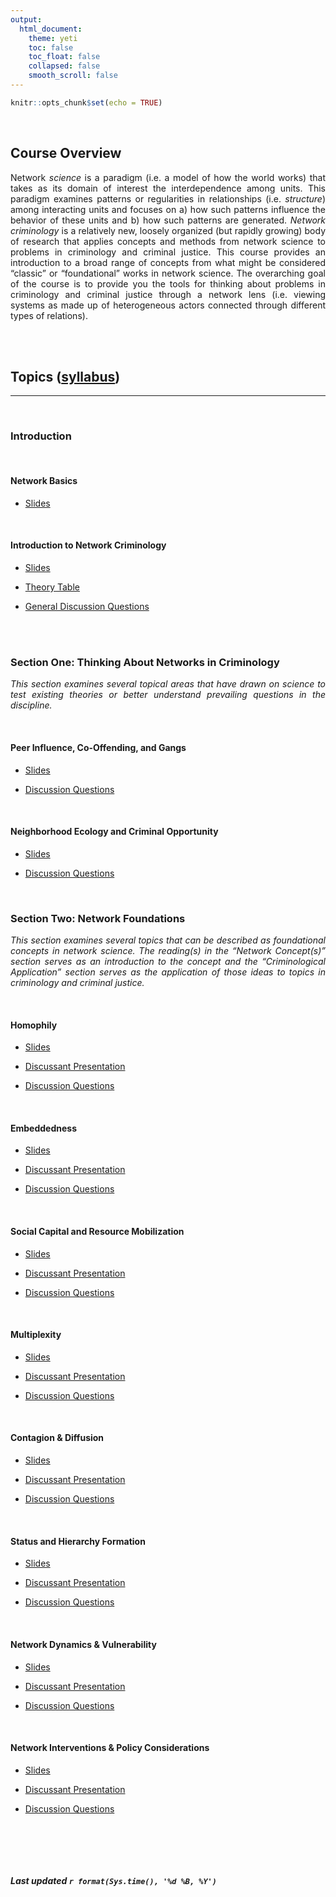 ```yaml
---
output: 
  html_document:
    theme: yeti
    toc: false
    toc_float: false
    collapsed: false
    smooth_scroll: false
---
```


<style>
body {
text-align: justify}
</style>

```r
knitr::opts_chunk$set(echo = TRUE)
```
<br>

## Course Overview

Network *science* is a paradigm (i.e. a model of how the world works) that takes as its domain of interest the interdependence among units. This paradigm examines patterns or regularities in relationships (i.e. *structure*) among interacting units and focuses on a) how such patterns influence the behavior of these units and b) how such patterns are generated. *Network criminology* is a relatively new, loosely organized (but rapidly growing) body of research that applies concepts and methods from network science to problems in criminology and criminal justice. This course provides an introduction to a broad range of concepts from what might be considered “classic” or “foundational” works in network science. The overarching goal of the course is to provide you the tools for thinking about problems in criminology and criminal justice through a network lens (i.e. viewing systems as made up of heterogeneous actors connected through different types of relations). 

<br>
<br>

## Topics ([syllabus](https://github.com/jacobtnyoung/NetworkCriminology/raw/main/_files/CRJ_523_Networks_SYLLABUS.pdf))
____

<br>

### Introduction

<br>

#### Network Basics
  + [Slides](https://github.com/jacobtnyoung/NetworkCriminology/raw/main/_lectures/CRJ_523_Week_1_SLIDES.pdf)

<br>

#### Introduction to Network Criminology
  + [Slides](https://github.com/jacobtnyoung/NetworkCriminology/raw/main/_lectures/CRJ_523_Week_2_SLIDES.pdf)  
  
  + [Theory Table](https://github.com/jacobtnyoung/NetworkCriminology/raw/main/_files/CRJ_523_Networks_THEORY_TABLE.pdf) 

  + [General Discussion Questions](https://github.com/jacobtnyoung/NetworkCriminology/raw/main/_files/CRJ_523_Networks_DISCUSSION_QUESTIONS.pdf) 

<br>
<br>

### Section One: Thinking About Networks in Criminology 

*This section examines several topical areas that have drawn on science to test existing theories or better understand prevailing questions in the discipline.*

<br>

#### Peer Influence, Co-Offending, and Gangs
  + [Slides](https://github.com/jacobtnyoung/NetworkCriminology/raw/main/_lectures/CRJ_523_Week_3_SLIDES.pdf) 

  + [Discussion Questions](https://github.com/jacobtnyoung/NetworkCriminology/raw/main/_files/CRJ_523_Networks_DISCUSSION_W3.pdf)  


<br>


#### Neighborhood Ecology and Criminal Opportunity
  + [Slides](https://github.com/jacobtnyoung/NetworkCriminology/raw/main/_lectures/CRJ_523_Week_4_SLIDES.pdf)   

  + [Discussion Questions](https://github.com/jacobtnyoung/NetworkCriminology/raw/main/_files/CRJ_523_Networks_DISCUSSION_W4.pdf)  


<br>


### Section Two: Network Foundations

*This section examines several topics that can be described as foundational concepts in network science. The reading(s) in the “Network Concept(s)” section serves as an introduction to the concept and the “Criminological Application” section serves as the application of those ideas to topics in criminology and criminal justice.*

<br>

#### Homophily

  + [Slides](https://github.com/jacobtnyoung/NetworkCriminology/raw/main/_lectures/CRJ_523_Week_5_SLIDES.pdf)   
  
  + [Discussant Presentation](https://github.com/jacobtnyoung/NetworkCriminology/raw/main/_presentations/CRJ_523_Week_5_PRESENTATION.pdf)

  + [Discussion Questions](https://github.com/jacobtnyoung/NetworkCriminology/raw/main/_presentations/CRJ_523_Week_5_QUESTIONS.pdf)  

<br>

#### Embeddedness

  + [Slides](https://github.com/jacobtnyoung/NetworkCriminology/raw/main/_lectures/CRJ_523_EMBEDDEDNESS_SLIDES.pdf)   

  + [Discussant Presentation](https://github.com/jacobtnyoung/NetworkCriminology/raw/main/_presentations/CRJ_523_Networks_EMBEDDEDNESS_PRESENTATION.pdf)

  + [Discussion Questions](https://github.com/jacobtnyoung/NetworkCriminology/raw/main/_presentations/CRJ_523_Networks_EMMBEDDEDNESS_QUESTIONS.pdf)   

<br>

#### Social Capital and Resource Mobilization

  + [Slides](https://github.com/jacobtnyoung/NetworkCriminology/raw/main/_lectures/CRJ_523_SOCIAL_CAPITAL_SLIDES.pdf)   

  + [Discussant Presentation](https://github.com/jacobtnyoung/NetworkCriminology/raw/main/_presentations/CRJ_523_Networks_SOCIAL_CAPITAL_PRESENTATION.pdf)

  + [Discussion Questions](https://github.com/jacobtnyoung/NetworkCriminology/raw/main/_presentations/CRJ_523_Networks_SOCIAL_CAPITAL_QUESTIONS.pdf)   

<br>

#### Multiplexity

  + [Slides](https://github.com/jacobtnyoung/NetworkCriminology/raw/main/_lectures/CRJ_523_MULTIPLEXITY_SLIDES.pdf)   

  + [Discussant Presentation](https://github.com/jacobtnyoung/NetworkCriminology/raw/main/_presentations/CRJ_523_Networks_MULTIPLEXITY_PRESENTATION.pdf)

  + [Discussion Questions](https://github.com/jacobtnyoung/NetworkCriminology/raw/main/_presentations/CRJ_523_Networks_MULTIPLEXITY_QUESTIONS.pdf)  

<br>

#### Contagion & Diffusion

  + [Slides](https://github.com/jacobtnyoung/NetworkCriminology/raw/main/_lectures/CRJ_523_CONTAGION_SLIDES.pdf)  
  
   + [Discussant Presentation](https://github.com/jacobtnyoung/NetworkCriminology/raw/main/_presentations/CRJ_523_Networks_CONTAGION_DIFFUSION_PRESENTATION.pdf)

  + [Discussion Questions](https://github.com/jacobtnyoung/NetworkCriminology/raw/main/_presentations/CRJ_523_Networks_CONTAGION_DIFFUSION_QUESTIONS.pdf)  
  

<br>

#### Status and Hierarchy Formation

  + [Slides](https://github.com/jacobtnyoung/NetworkCriminology/raw/main/_lectures/CRJ_523_STATUS_SLIDES.pdf)  
  
   + [Discussant Presentation](https://github.com/jacobtnyoung/NetworkCriminology/raw/main/_presentations/CRJ_523_Networks_STATUS_HIERARCHY_PRESENTATION.pdf)

  + [Discussion Questions](https://github.com/jacobtnyoung/NetworkCriminology/raw/main/_presentations/CRJ_523_Networks_STATUS_HIERARCHY_QUESTIONS.pdf)  

<br>

#### Network Dynamics & Vulnerability

  + [Slides](https://github.com/jacobtnyoung/NetworkCriminology/raw/main/_lectures/CRJ_523_VULNERABILITY_SLIDES.pdf)  
  
   + [Discussant Presentation](https://github.com/jacobtnyoung/NetworkCriminology/raw/main/_presentations/CRJ_523_Networks_VULNERABILITY_PRESENTATION.pdf)

  + [Discussion Questions](https://github.com/jacobtnyoung/NetworkCriminology/raw/main/_presentations/CRJ_523_Networks_VULNERABILITY_QUESTIONS.pdf)  

<br>

#### Network Interventions & Policy Considerations

  + [Slides](https://github.com/jacobtnyoung/NetworkCriminology/raw/main/_lectures/CRJ_523_INTERVENTIONS_SLIDES.pdf)  
  
   + [Discussant Presentation](https://github.com/jacobtnyoung/NetworkCriminology/raw/main/_presentations/CRJ_523_Networks_INTERVENTIONS_PRESENTATION.pdf)

  + [Discussion Questions](https://github.com/jacobtnyoung/NetworkCriminology/raw/main/_presentations/CRJ_523_Networks_INTERVENTIONS_QUESTIONS.pdf)  

<br>

<br>
<br>

###### ***Last updated `r format(Sys.time(), '%d %B, %Y')`***